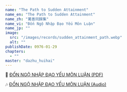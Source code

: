 ```yaml
---
name: "The Path to Sudden Attainment"
name_en: "The Path to Sudden Attainment"
name_zh: "萬善同歸集"
name_vi: "Đốn Ngộ Nhập Đạo Yếu Môn Luận"
name_jp: ""
image:
  src: "/images/records/sudden_attainment_path.webp"
  alt: ""
publishDate: 0976-01-29
chapters:
  - ""  
master: "dazhu_huihai"
---
```


📖 <a href="https://thuvienhoasen.org/images/file/T-QYop1G0QgQAJ0b/donngonhapdaoyeumon.pdf" target="_blank">ĐỐN NGỘ NHẬP ĐẠO YẾU MÔN LUẬN (PDF)</a>

🎶 <a href="https://www.youtube.com/watch?v=rMZUfz1C6pI" target="_blank">ĐỐN NGỘ NHẬP ĐẠO YẾU MÔN LUẬN (Audio)</a>
